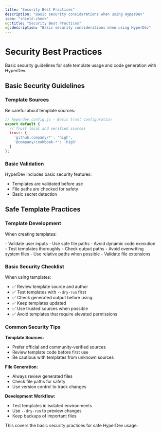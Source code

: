 ```yaml
---
title: "Security Best Practices"
description: "Basic security considerations when using HyperDev"
icon: "shield-check"
og:title: "Security Best Practices"
og:description: "Basic security considerations when using HyperDev"
---
```


# Security Best Practices

Basic security guidelines for safe template usage and code generation with HyperDev.

## Basic Security Guidelines

### Template Sources

Be careful about template sources:

```javascript
// hyperdev.config.js - Basic trust configuration
export default {
  // Trust local and verified sources
  trust: {
    'github:company/*': 'high',
    '@company/cookbook-*': 'high'
  }
};
```

### Basic Validation

HyperDev includes basic security features:
- Templates are validated before use
- File paths are checked for safety
- Basic secret detection

## Safe Template Practices

### Template Development

When creating templates:

<CardGroup cols={2}>
  <Card title="Input Validation" icon="check-circle">
    - Validate user inputs
    - Use safe file paths
    - Avoid dynamic code execution
    - Test templates thoroughly
  </Card>

  <Card title="File Safety" icon="folder-open">
    - Check output paths
    - Avoid overwriting system files
    - Use relative paths when possible
    - Validate file extensions
  </Card>
</CardGroup>

### Basic Security Checklist

When using templates:

- ✅ Review template source and author
- ✅ Test templates with `--dry-run` first
- ✅ Check generated output before using
- ✅ Keep templates updated
- ✅ Use trusted sources when possible
- ✅ Avoid templates that require elevated permissions

### Common Security Tips

**Template Sources:**
- Prefer official and community-verified sources
- Review template code before first use
- Be cautious with templates from unknown sources

**File Generation:**
- Always review generated files
- Check file paths for safety
- Use version control to track changes

**Development Workflow:**
- Test templates in isolated environments
- Use `--dry-run` to preview changes
- Keep backups of important files

This covers the basic security practices for safe HyperDev usage.